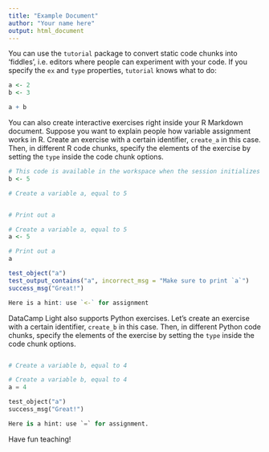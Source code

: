 ---
title: "Example Document"
author: "Your name here"
output: html_document
---

You can use the `tutorial` package to convert static code chunks into 'fiddles', i.e. editors where people can experiment with your code. If you specify the `ex` and `type` properties, `tutorial` knows what to do:

```{r, ex="play_around", type="sample-code"}
a <- 2
b <- 3

a + b
```

You can also create interactive exercises right inside your R Markdown document. Suppose you want to explain people how variable assignment works in R. Create an exercise with a certain identifier, `create_a` in this case. Then, in different R code chunks, specify the elements of the exercise by setting the `type` inside the code chunk options.

```{r, ex="create_a", type="pre-exercise-code"}
# This code is available in the workspace when the session initializes
b <- 5
```

```{r, ex="create_a", type="sample-code"}
# Create a variable a, equal to 5


# Print out a

```

```{r, ex="create_a", type="solution"}
# Create a variable a, equal to 5
a <- 5

# Print out a
a
```

```{r, ex="create_a", type="sct"}
test_object("a")
test_output_contains("a", incorrect_msg = "Make sure to print `a`")
success_msg("Great!")
```

```{r, ex="create_a", type="hint"}
Here is a hint: use `<-` for assignment
```

DataCamp Light also supports Python exercises. Let's create an exercise with a certain identifier, `create_b` in this case. Then, in different Python code chunks, specify the elements of the exercise by setting the `type` inside the code chunk options.

```{python, ex="create_b", type="pre-exercise-code"}
```

```{python, ex="create_b", type="sample-code"}
# Create a variable b, equal to 4

```

```{python, ex="create_b", type="solution"}
# Create a variable b, equal to 4
a = 4
```

```{python, ex="create_b", type="sct"}
test_object("a")
success_msg("Great!")
```

```{python, ex="create_b", type="hint"}
Here is a hint: use `=` for assignment.
```

Have fun teaching!

